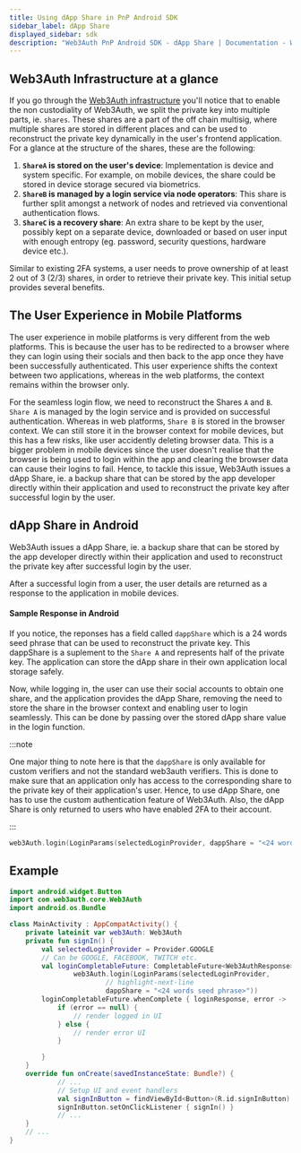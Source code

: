 ```yaml
---
title: Using dApp Share in PnP Android SDK
sidebar_label: dApp Share
displayed_sidebar: sdk
description: "Web3Auth PnP Android SDK - dApp Share | Documentation - Web3Auth"
---
```



## Web3Auth Infrastructure at a glance

If you go through the [Web3Auth infrastructure](/infrastructure/) you'll notice that to enable the non custodiality of Web3Auth, we
split the private key into multiple parts, ie. `shares`. These shares are a part of the off chain multisig, where multiple shares are stored in
different places and can be used to reconstruct the private key dynamically in the user's frontend application. For a glance at the structure of the
shares, these are the following:

1. **`ShareA` is stored on the user's device**: Implementation is device and system specific. For example, on mobile devices, the share could be
   stored in device storage secured via biometrics.
2. **`ShareB` is managed by a login service via node operators**: This share is further split amongst a network of nodes and retrieved via
   conventional authentication flows.
3. **`ShareC` is a recovery share**: An extra share to be kept by the user, possibly kept on a separate device, downloaded or based on user input with
   enough entropy (eg. password, security questions, hardware device etc.).

Similar to existing 2FA systems, a user needs to prove ownership of at least 2 out of 3 (2/3) shares, in order to retrieve their private key. This
initial setup provides several benefits.

## The User Experience in Mobile Platforms

The user experience in mobile platforms is very different from the web platforms. This is because the user has to be redirected to a browser where
they can login using their socials and then back to the app once they have been successfully authenticated. This user experience shifts the context
between two applications, whereas in the web platforms, the context remains within the browser only.

For the seamless login flow, we need to reconstruct the Shares `A` and `B`. `Share A` is managed by the login service and is provided on successful
authentication. Whereas in web platforms, `Share B` is stored in the browser context. We can still store it in the browser context for mobile devices,
but this has a few risks, like user accidently deleting browser data. This is a bigger problem in mobile devices since the user doesn't realise that
the browser is being used to login within the app and clearing the browser data can cause their logins to fail. Hence, to tackle this issue, Web3Auth
issues a dApp Share, ie. a backup share that can be stored by the app developer directly within their application and used to reconstruct the private
key after successful login by the user.

## dApp Share in Android

Web3Auth issues a dApp Share, ie. a backup share that can be stored by the app developer directly within their application and used to reconstruct the
private key after successful login by the user.

After a successful login from a user, the user details are returned as a response to the application in mobile devices.

#### Sample Response in Android

<AndroidResponse />

If you notice, the reponses has a field called `dappShare` which is a 24 words seed phrase that can be used to reconstruct the private key. This
dappShare is a suplement to the `Share A` and represents half of the private key. The application can store the dApp share in their own application
local storage safely.

Now, while logging in, the user can use their social accounts to obtain one share, and the application provides the dApp Share, removing the need to
store the share in the browser context and enabling user to login seamlessly. This can be done by passing over the stored dApp share value in the
login function.

:::note

One major thing to note here is that the `dappShare` is only available for custom verifiers and not the standard web3auth verifiers. This is done to
make sure that an application only has access to the corresponding share to the private key of their application's user. Hence, to use dApp Share, one
has to use the custom authentication feature of Web3Auth. Also, the dApp Share is only returned to users who have enabled 2FA to their account.

:::

```kotlin
web3Auth.login(LoginParams(selectedLoginProvider, dappShare = "<24 words seed phrase>"))
```

## Example

```kotlin
import android.widget.Button
import com.web3auth.core.Web3Auth
import android.os.Bundle

class MainActivity : AppCompatActivity() {
	private lateinit var web3Auth: Web3Auth
	private fun signIn() {
		val selectedLoginProvider = Provider.GOOGLE
		// Can be GOOGLE, FACEBOOK, TWITCH etc.
		val loginCompletableFuture: CompletableFuture<Web3AuthResponse> =
				web3Auth.login(LoginParams(selectedLoginProvider,
						// highlight-next-line
						dappShare = "<24 words seed phrase>"))
		loginCompletableFuture.whenComplete { loginResponse, error ->
			if (error == null) {
				// render logged in UI
			} else {
				// render error UI
			}

		}
	}
	override fun onCreate(savedInstanceState: Bundle?) {
			// ...
			// Setup UI and event handlers
			val signInButton = findViewById<Button>(R.id.signInButton)
			signInButton.setOnClickListener { signIn() }
			// ...
	}
	// ...
}
```
